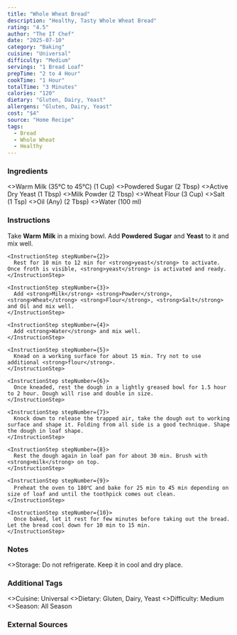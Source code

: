 ```yaml
---
title: "Whole Wheat Bread"
description: "Healthy, Tasty Whole Wheat Bread"
rating: "4.5"
author: "The IT Chef"
date: "2025-07-10"
category: "Baking"
cuisine: "Universal"
difficulty: "Medium"
servings: "1 Bread Loaf"
prepTime: "2 to 4 Hour"
cookTime: "1 Hour"
totalTime: "3 Minutes"
calories: "120"
dietary: "Gluten, Dairy, Yeast"
allergens: "Gluten, Dairy, Yeast"
cost: "$4"
source: "Home Recipe"
tags:
  - Bread
  - Whole Wheat
  - Healthy
---
```

### Ingredients

<RecipeIngredients>
<>Warm Milk (35℃ to 45℃) (1 Cup)</>
<>Powdered Sugar (2 Tbsp)</>
<>Active Dry Yeast (1 Tbsp)</>
<>Milk Powder (2 Tbsp)</>
<>Wheat Flour (3 Cup)</>
<>Salt (1 Tsp)</>
<>Oil (Any) (2 Tbsp)</>
<>Water (100 ml)</>
</RecipeIngredients>

### Instructions

<InstructionsContainer>
  <InstructionsSection title="Prepare Dough">
    <InstructionStep stepNumber={1}>
      Take <strong>Warm</strong> <strong>Milk</strong> in a mixing bowl. Add <strong>Powdered</strong> <strong>Sugar</strong> and <strong>Yeast</strong> to it and mix well.
    </InstructionStep>

    <InstructionStep stepNumber={2}>
      Rest for 10 min to 12 min for <strong>yeast</strong> to activate. Once froth is visible, <strong>yeast</strong> is activated and ready.
    </InstructionStep>

    <InstructionStep stepNumber={3}>
      Add <strong>Milk</strong> <strong>Powder</strong>, <strong>Wheat</strong> <strong>Flour</strong>, <strong>Salt</strong> and Oil and mix well.
    </InstructionStep>

    <InstructionStep stepNumber={4}>
      Add <strong>Water</strong> and mix well.
    </InstructionStep>

    <InstructionStep stepNumber={5}>
      Knead on a working surface for about 15 min. Try not to use additional <strong>flour</strong>.
    </InstructionStep>

    <InstructionStep stepNumber={6}>
      Once kneaded, rest the dough in a lightly greased bowl for 1.5 hour to 2 hour. Dough will rise and double in size.
    </InstructionStep>

    <InstructionStep stepNumber={7}>
      Knock down to release the trapped air, take the dough out to working surface and shape it. Folding from all side is a good technique. Shape the dough in loaf shape.
    </InstructionStep>

    <InstructionStep stepNumber={8}>
      Rest the dough again in loaf pan for about 30 min. Brush with <strong>milk</strong> on top.
    </InstructionStep>

    <InstructionStep stepNumber={9}>
      Preheat the oven to 180℃ and bake for 25 min to 45 min depending on size of loaf and until the toothpick comes out clean.
    </InstructionStep>

    <InstructionStep stepNumber={10}>
      Once baked, let it rest for few minutes before taking out the bread. Let the bread cool down for 10 min to 15 min.
    </InstructionStep>
  </InstructionsSection>
</InstructionsContainer>

### Notes

<RecipeNotes>
  <>Storage: Do not refrigerate. Keep it in cool and dry place.</>
</RecipeNotes>

### Additional Tags

<RecipeTags>
  <>Cuisine: Universal</>
  <>Dietary: Gluten, Dairy, Yeast</>
  <>Difficulty: Medium</>
  <>Season: All Season</>
</RecipeTags>

### External Sources

<YouTube id="7i0dNASAODY" title="Whole Wheat Bread" />

